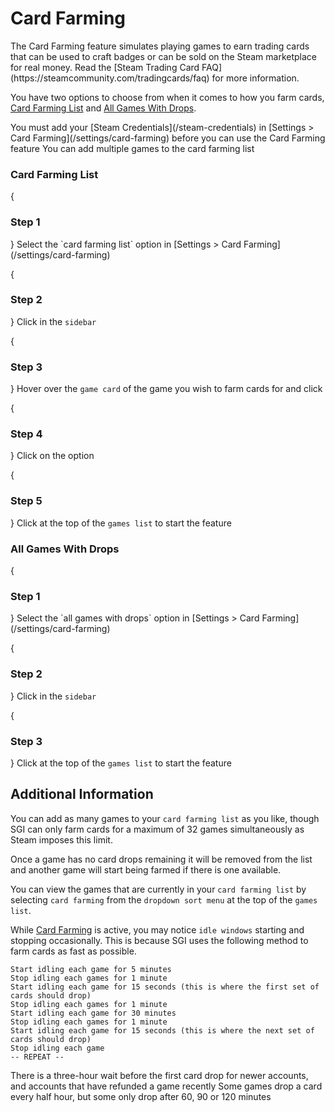 
# Card Farming

<References>
The Card Farming feature simulates playing games to earn trading cards that can be used to craft badges or can be sold on the Steam marketplace for real money. Read the [Steam Trading Card FAQ](https://steamcommunity.com/tradingcards/faq) for more information.

You have two options to choose from when it comes to how you farm cards, [Card Farming List](/features/card-farming#card-farming-list) and [All Games With Drops](/features/card-farming#all-games-with-drops).

<Callout type='info'>
    You must add your [Steam Credentials](/steam-credentials) in [Settings > Card Farming](/settings/card-farming) before you can use the Card Farming feature
</Callout>

<Callout type='info'>
    You can add multiple games to the card farming list
</Callout>

### Card Farming List
<Steps>
{<h3>Step 1</h3>}
Select the `card farming list` option in <Icon type='cog' /> [Settings > Card Farming](/settings/card-farming)

{<h3>Step 2</h3>}
Click <Icon type='game' /> in the `sidebar`

{<h3>Step 3</h3>}
Hover over the `game card` of the game you wish to farm cards for and click <Icon type='dots' />

{<h3>Step 4</h3>}
Click on the <MockButton type='context-add' content='add to card farming' /> option

{<h3>Step 5</h3>}
Click <MockButton type='card-farming' /> at the top of the `games list` to start the feature
</Steps>

### All Games With Drops
<Steps>
{<h3>Step 1</h3>}
Select the `all games with drops` option in <Icon type='cog' /> [Settings > Card Farming](/settings/card-farming)

{<h3>Step 2</h3>}
Click <Icon type='game' /> in the `sidebar`

{<h3>Step 3</h3>}
Click <MockButton type='card-farming' /> at the top of the `games list` to start the feature
</Steps>

## Additional Information

You can add as many games to your `card farming list` as you like, though SGI can only farm cards for a maximum of 32 games simultaneously as Steam imposes this limit. 

Once a game has no card drops remaining it will be removed from the list and another game will start being farmed if there is one available.

You can view the games that are currently in your `card farming list` by selecting `card farming` from the `dropdown sort menu` at the top of the `games list`.

While [Card Farming](/features/card-farming) is active, you may notice `idle windows` starting and stopping occasionally. This is because SGI uses the following method to farm cards as fast as possible.

```
Start idling each game for 5 minutes
Stop idling each games for 1 minute
Start idling each game for 15 seconds (this is where the first set of cards should drop)
Stop idling each games for 1 minute
Start idling each game for 30 minutes
Stop idling each games for 1 minute
Start idling each game for 15 seconds (this is where the next set of cards should drop)
Stop idling each game
-- REPEAT --
```
<Callout type='info'>
    There is a three-hour wait before the first card drop for newer accounts, and accounts that have refunded a game recently
</Callout>

<Callout type='info'>
    Some games drop a card every half hour, but some only drop after 60, 90 or 120 minutes
</Callout>
</References>